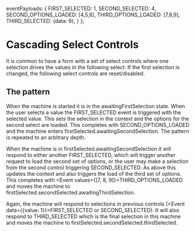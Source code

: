   eventPayloads: {
    FIRST_SELECTED:  1,
    SECOND_SELECTED: 4,
    SECOND_OPTIONS_LOADED: [4,5,6],
    THIRD_OPTIONS_LOADED: [7,8,9],
    THIRD_SELECTED: {data: 9},
  }
};

# Cascading Select Controls

It is common to have a form with a set of select controls where one selection drives the values in the following select.
If the first selection is changed, the following select controls are reset/disabled.

## The pattern

When the machine is started it is in the <State>awaitingFirstSelection</State> state. When the user selects a value the <Event value={1}>FIRST_SELECTED</Event> event
is triggered with the selected value. This sets the selection in the context
and the options for the second select are loaded. This completes with <Event values={[4,5,6]}>SECOND_OPTIONS_LOADED</Event>
 and the machine enters <State>firstSelected.awaitingSecondSelection</State>. The pattern is repeated to an arbitrary depth.

When the machine is in <State>firstSelected.awaitingSecondSelection</State> it will respond to either another <Event value={2}>FIRST_SELECTED</Event>,
which will trigger another request to load the second set of options, or the user may make a selection from the second
control triggering <Event value={4}>SECOND_SELECTED</Event>. As above this updates the context and also triggers
the load of the third set of options. This completes with <Event values={[7, 8, 9]}>THIRD_OPTIONS_LOADED</Event> and moves the machine to <State>firstSelected.secondSelected.awaitingThirdSelection</State>.

Again, the machine will respond to selections in previous controls (<Event data={{value: 1}}>FIRST_SELECTED</Event> or <Event value={6}>SECOND_SELECTED</Event>).
It will also respond to <Event value={9}>THIRD_SELECTED</Event> which is the final selection in this machine and
moves the machine to <State>firstSelected.secondSelected.thirdSelected</State>.
